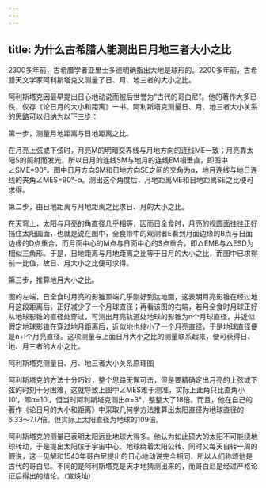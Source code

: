 ```yaml
---
---
---
```

title: 为什么古希腊人能测出日月地三者大小之比
---




2300多年前，古希腊学者亚里士多德明确指出大地是球形的。2200多年前，古希腊天文学家阿利斯塔克又测量了日、月、地三者的大小之比。

阿利斯塔克因最早提出日心地动说而被后世誉为“古代的哥白尼”。他的著作大多已佚，仅存《论日月的大小和距离》一书。阿利斯塔克测量日、月、地三者大小关系的思路可以归纳为以下三步：

第一步，测量月地距离与日地距离之比。

在月亮上弦或下弦时，月亮M的明暗交界线与月地方向的连线ME一致；月亮靠太阳S的照射而发光，所以日月的连线SM与地月的连线EM相垂直，即图中∠SME=90°。图中日月方向SM和日地方向SE之间的交角为α，地月连线与地日连线的夹角∠MES=90°-α。测出这个角度后，月地距离ME和日地距离SE之比便可求得。

第二步，由日地距离与月地距离之比求日、月的大小之比。

在天穹上，太阳与月亮的角直径几乎相等，因而日全食时，月亮的视圆面往往正好挡住太阳圆面，也就是说在图中，全食带中的观测者E看到月面边缘的B点与日面边缘的D点重合，而月面中心的M点与日面中心的S点重合，即△EMB与△ESD为相似三角形。于是，日地距离与月地距离之比等于日月的大小之比，而图中已求得前一比值，故日、月大小之比便可求得。

第三步，推算地月大小之比。

图的左端，日全食时月亮的影锥顶端几乎刚好到达地面，这表明月亮影锥在经过地月这段距离后，正好减少了一个月球直径；再看该图的右端，若月全食时月球正好从地球影锥的直径处穿过，可测出月亮轨道处地球的影锥为n个月球直径，并近似假定地球影锥在穿过地月距离后，近似地也缩小了一个月亮直径，于是地球直径便是n+l个月亮直径。这项测量与上面日月大小之比的测量联系起来，便可获得日、地、月三者的大小之比。

阿利斯塔克测量日、月、地三者大小关系原理图



阿利斯塔克的方法十分巧妙，整个思路无懈可击，但是要精确定出月亮的上弦或下弦的时刻十分困难，这就导致上图中∠MES难于测准，实际上此角只比直角小10′，即α=10′，但当时阿利斯塔克测出α=3°，整整大了18倍。而且，他在自己的著作《论日月的大小和距离》中采取几何学方法推算出太阳直径为地球直径的6.33～7.l7倍。但实际上太阳直径为地球的109倍。

阿利斯塔克的测量已表明太阳远比地球大得多。他认为如此硕大的太阳不可能绕地球转动，于是提出太阳位于宇宙中心、地球绕着太阳公转、同时又每天自转一周的假说，这一见解和1543年哥白尼提出的日心地动说完全相同，所以人们称颂他是古代的哥白尼。不同的是阿利斯塔克是天才地猜测出来的，而哥白尼是经过严格论证后得出的结论。（宣焕灿）